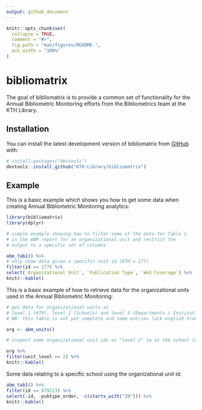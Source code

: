```yaml
---
output: github_document
---
```


<!-- README.md is generated from README.Rmd. Please edit that file -->

```r
knitr::opts_chunk$set(
  collapse = TRUE,
  comment = "#>",
  fig.path = "man/figures/README-",
  out.width = "100%"
)
```

# bibliomatrix

<!-- badges: start -->
<!-- badges: end -->

The goal of bibliomatrix is to provide a common set of functionality for the Annual Bibliometric Monitoring efforts from the Bibliometrics team at the KTH Library.

## Installation

You can install the latest development version of bibliomatrix from [GitHub](https://KTH-Library.github.com/bibliomatrix) with:

``` r
# install.packages("devtools")
devtools::install_github("KTH-Library/bibliomatrix")
```

## Example

This is a basic example which shows you how to get some data when creating Annual Bibliometric Monitoring analytics:

```r
library(bibliomatrix)
library(dplyr)

# simple example showing how to filter some of the data for Table 1
# in the ABM report for an organizational unit and restrict the
# output to a specific set of columns

abm_tab1() %>% 
# only show data given a specific unit id (KTH = 177)
filter(id == 177) %>%
select(`Organizational Unit`, `Publication Type`, `WoS Coverage`) %>%
knitr::kable()

```

This is a basic example of how to retrieve data for the organizational units used in the Annual Bibliometric Monitoring:

```r
# get data for organizational units at 
# level 1 (KTH), level 2 (Schools) and level 3 (Departments / Institutions)
# NB: this table is not yet complete and some entries lack english translations

org <- abm_units()

# inspect some organizational unit ids at "level 2" ie at the school level

org %>%
filter(unit_level == 2) %>%
knitr::kable()

```

Some data relating to a specific school using the organizational unit id:

```r

abm_tab1() %>%
filter(id == 879223) %>%
select(-id, -pubtype_order, -c(starts_with("20"))) %>%
knitr::kable()
```

